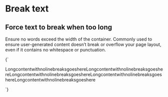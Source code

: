 
<Meta title="Utilities/break text" />

# Break text

## Force text to break when too long

Ensure no words exceed the width of the container. Commonly used to ensure user-generated content doesn’t break or overflow your page layout, even if it contains no whitespace or punctuation.

<Canvas>
  <Story name="Break text">
    {`
      <p class="u-break-text">LongcontentwithnolinebreaksgoeshereLongcontentwithnolinebreaksgoeshereLongcontentwithnolinebreaksgoeshereLongcontentwithnolinebreaksgoeshereLongcontentwithnolinebreaksgoeshere</p>
    `}
  </Story>
</Canvas>
